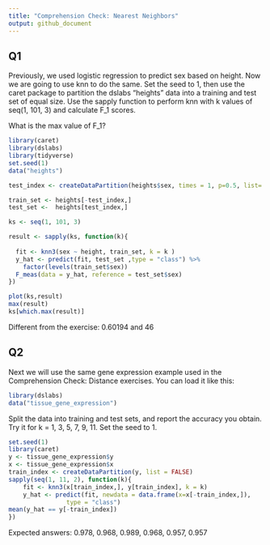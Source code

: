 ```yaml
---
title: "Comprehension Check: Nearest Neighbors"
output: github_document
---
```


## Q1

Previously, we used logistic regression to predict sex based on height. Now we are going to use knn to do the same. Set the seed to 1, then use the caret package to partition the dslabs "heights" data into a training and test set of equal size. Use the sapply function to perform knn with k values of seq(1, 101, 3) and calculate F_1 scores.

What is the max value of F_1?

```r
library(caret)
library(dslabs)
library(tidyverse)
set.seed(1)
data("heights")

test_index <- createDataPartition(heights$sex, times = 1, p=0.5, list= FALSE)

train_set <- heights[-test_index,]
test_set <-  heights[test_index,]

ks <- seq(1, 101, 3)

result <- sapply(ks, function(k){
  
  fit <- knn3(sex ~ height, train_set, k = k )
  y_hat <- predict(fit, test_set ,type = "class") %>%
    factor(levels(train_set$sex))
  F_meas(data = y_hat, reference = test_set$sex)
})

plot(ks,result)
max(result)
ks[which.max(result)]

```

Different from the exercise:
0.60194 and 46

## Q2

Next we will use the same gene expression example used in the Comprehension Check: Distance exercises. You can load it like this:

```r
library(dslabs)
data("tissue_gene_expression")

```

Split the data into training and test sets, and report the accuracy you obtain. Try it for k = 1, 3, 5, 7, 9, 11. Set the seed to 1.

```r
set.seed(1)
library(caret)
y <- tissue_gene_expression$y
x <- tissue_gene_expression$x
train_index <- createDataPartition(y, list = FALSE)
sapply(seq(1, 11, 2), function(k){
	fit <- knn3(x[train_index,], y[train_index], k = k)
	y_hat <- predict(fit, newdata = data.frame(x=x[-train_index,]),
				type = "class")
mean(y_hat == y[-train_index])
})

```

Expected answers:
0.978, 0.968, 0.989, 0.968, 0.957, 0.957

